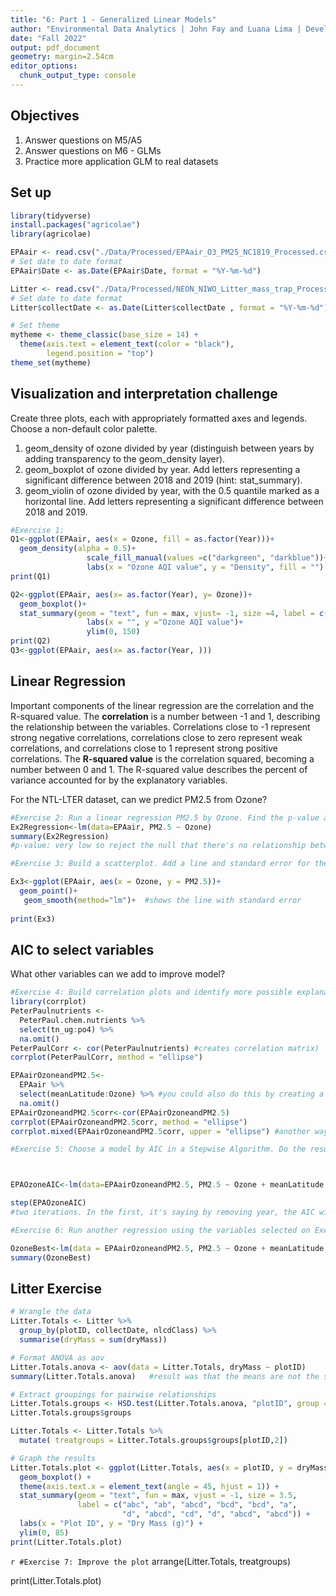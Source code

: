 ```yaml
---
title: "6: Part 1 - Generalized Linear Models"
author: "Environmental Data Analytics | John Fay and Luana Lima | Developed by Kateri Salk"
date: "Fall 2022"
output: pdf_document
geometry: margin=2.54cm
editor_options: 
  chunk_output_type: console
---
```


## Objectives
1. Answer questions on M5/A5
2. Answer questions on M6 - GLMs
3. Practice more application GLM to real datasets


## Set up
```r
library(tidyverse)
install.packages("agricolae")
library(agricolae)   

EPAair <- read.csv("./Data/Processed/EPAair_O3_PM25_NC1819_Processed.csv", stringsAsFactors = TRUE)
# Set date to date format
EPAair$Date <- as.Date(EPAair$Date, format = "%Y-%m-%d")

Litter <- read.csv("./Data/Processed/NEON_NIWO_Litter_mass_trap_Processed.csv", stringsAsFactors = TRUE)
# Set date to date format
Litter$collectDate <- as.Date(Litter$collectDate , format = "%Y-%m-%d")

# Set theme
mytheme <- theme_classic(base_size = 14) +
  theme(axis.text = element_text(color = "black"), 
        legend.position = "top")
theme_set(mytheme)
```



## Visualization and interpretation challenge

Create three plots, each with appropriately formatted axes and legends. Choose a non-default color palette.

1. geom_density of ozone divided by year (distinguish between years by adding transparency to the geom_density layer).
2. geom_boxplot of ozone divided by year. Add letters representing a significant difference between 2018 and 2019 (hint: stat_summary). 
3. geom_violin of ozone divided by year, with the 0.5 quantile marked as a horizontal line. Add letters representing a significant difference between 2018 and 2019. 

```r
#Exercise 1:
Q1<-ggplot(EPAair, aes(x = Ozone, fill = as.factor(Year)))+
  geom_density(alpha = 0.5)+
                 scale_fill_manual(values =c("darkgreen", "darkblue"))+
                 labs(x = "Ozone AQI value", y = "Density", fill = "")
print(Q1)

Q2<-ggplot(EPAair, aes(x= as.factor(Year), y= Ozone))+
  geom_boxplot()+
  stat_summary(geom = "text", fun = max, vjust= -1, size =4, label = c("b", "a"))+
                 labs(x = "", y ="Ozone AQI value")+
                 ylim(0, 150)
print(Q2)
Q3<-ggplot(EPAair, aes(x= as.factor(Year, )))  
```

## Linear Regression

Important components of the linear regression are the correlation and the R-squared value. The **correlation** is a number between -1 and 1, describing the relationship between the variables. Correlations close to -1 represent strong negative correlations, correlations close to zero represent weak correlations, and correlations close to 1 represent strong positive correlations. The **R-squared value** is the correlation squared, becoming a number between 0 and 1. The R-squared value describes the percent of variance accounted for by the explanatory variables. 

For the NTL-LTER dataset, can we predict PM2.5 from Ozone?

```r

#Exercise 2: Run a linear regression PM2.5 by Ozone. Find the p-value and R-squared value. 
Ex2Regression<-lm(data=EPAair, PM2.5 ~ Ozone)
summary(Ex2Regression)
#p-value: very low so reject the null that there's no relationship between PM2.5 and Ozone. Rsquared: 13% of the variation is explained by this model.

#Exercise 3: Build a scatterplot. Add a line and standard error for the linear regression. Add the regression equation to the plot

Ex3<-ggplot(EPAair, aes(x = Ozone, y = PM2.5))+
  geom_point()+
   geom_smooth(method="lm")+  #shows the line with standard error
  
print(Ex3)


```


## AIC to select variables

What other variables can we add to improve model?

```r

#Exercise 4: Build correlation plots and identify more possible explanatory variables to add to the regression.
library(corrplot)
PeterPaulnutrients <- 
  PeterPaul.chem.nutrients %>%
  select(tn_ug:po4) %>%
  na.omit()
PeterPaulCorr <- cor(PeterPaulnutrients) #creates correlation matrix)
corrplot(PeterPaulCorr, method = "ellipse")

EPAairOzoneandPM2.5<-
  EPAair %>% 
  select(meanLatitude:Ozone) %>% #you could also do this by creating a dataframe that is a subset of just meanLatitude:Ozone
  na.omit()
EPAairOzoneandPM2.5corr<-cor(EPAairOzoneandPM2.5)
corrplot(EPAairOzoneandPM2.5corr, method = "ellipse")
corrplot.mixed(EPAairOzoneandPM2.5corr, upper = "ellipse") #another way to visualize the corr plo

#Exercise 5: Choose a model by AIC in a Stepwise Algorithm. Do the results from AIC match the variables you selected on Exercise 5?



EPAOzoneAIC<-lm(data=EPAairOzoneandPM2.5, PM2.5 ~ Ozone + meanLatitude + meanLongitude + Month + Year)  #since we only have six variables, we can include them all in the AIC, however, if we had more variables we would want to make informed choices from the correlation plot and select only those variables with a strong relationship.

step(EPAOzoneAIC)
#two iterations. In the first, it's saying by removing year, the AIC will be lower, which improves the model.

#Exercise 6: Run another regression using the variables selected on Exercise 6. Compare r-squared value with the one from Exercise 2. 

OzoneBest<-lm(data = EPAairOzoneandPM2.5, PM2.5 ~ Ozone + meanLatitude + meanLongitude + Month)
summary(OzoneBest)

```



## Litter Exercise

```r
# Wrangle the data
Litter.Totals <- Litter %>%
  group_by(plotID, collectDate, nlcdClass) %>%
  summarise(dryMass = sum(dryMass))

# Format ANOVA as aov
Litter.Totals.anova <- aov(data = Litter.Totals, dryMass ~ plotID)
summary(Litter.Totals.anova)   #result was that the means are not the same, so run post-hoc test.

# Extract groupings for pairwise relationships
Litter.Totals.groups <- HSD.test(Litter.Totals.anova, "plotID", group = TRUE)
Litter.Totals.groups$groups

Litter.Totals <- Litter.Totals %>%
  mutate( treatgroups = Litter.Totals.groups$groups[plotID,2])

# Graph the results
Litter.Totals.plot <- ggplot(Litter.Totals, aes(x = plotID, y = dryMass)) +
  geom_boxplot() +
  theme(axis.text.x = element_text(angle = 45, hjust = 1)) +
  stat_summary(geom = "text", fun = max, vjust = -1, size = 3.5,
               label = c("abc", "ab", "abcd", "bcd", "bcd", "a", 
                         "d", "abcd", "cd", "d", "abcd", "abcd")) +
  labs(x = "Plot ID", y = "Dry Mass (g)") +
  ylim(0, 85)
print(Litter.Totals.plot)

```

```r
#Exercise 7: Improve the plot```
arrange(Litter.Totals, treatgroups)



print(Litter.Totals.plot)
